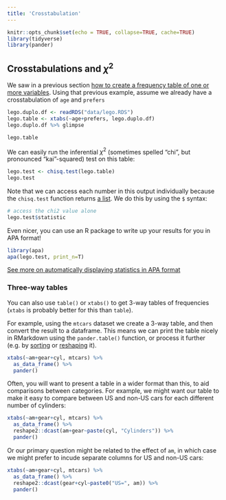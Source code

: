 ```yaml
---
title: 'Crosstabulation'
---
```




```r
knitr::opts_chunk$set(echo = TRUE, collapse=TRUE, cache=TRUE)
library(tidyverse)
library(pander)
```



## Crosstabulations and $\chi^2$ {- #crosstabs}


We saw in a previous section [how to create a frequency table of one or more variables](#frequency-tables). Using that previous example, assume  we already have a crosstabulation of `age` and `prefers`

```r
lego.duplo.df <- readRDS("data/lego.RDS")
lego.table <- xtabs(~age+prefers, lego.duplo.df)
lego.duplo.df %>% glimpse
```

```r
lego.table
```

We can easily run the inferential $\chi^2$ (sometimes spelled "chi", but pronounced "kai"-squared) test on this table:


```r
lego.test <- chisq.test(lego.table)
lego.test
```


Note that we can access each number in this output individually because the `chisq.test` function returns [a list](#lists). We do this by using the `$` syntax:


```r
# access the chi2 value alone
lego.test$statistic
```

Even nicer,  you can use an R package to write up your results for you in APA format!


```r
library(apa)
apa(lego.test, print_n=T)
```

[See more on automatically displaying statistics in APA format](#apa-output)



### Three-way tables {-}

You can also use `table()` or `xtabs()` to get 3-way tables of frequencies (`xtabs` is probably better for this than `table`). 

For example, using the `mtcars` dataset we create a 3-way table, and then convert the result to a dataframe. This means we can print the table nicely in RMarkdown using the `pander.table()` function, or process it further (e.g. by [sorting](#sorting) or [reshaping](#reshaping) it).

```r
xtabs(~am+gear+cyl, mtcars) %>%
  as_data_frame() %>% 
  pander()
```



Often, you will want to present a table in a wider format than this, to aid comparisons between categories. For example, we might want our table to make it easy to compare between US and non-US cars for each different number of cylinders:


```r
xtabs(~am+gear+cyl, mtcars) %>%
  as_data_frame() %>% 
  reshape2::dcast(am+gear~paste(cyl, "Cylinders")) %>% 
  pander()
```



Or our primary question might be related to the effect of `am`, in which case we might prefer to incude separate columns for US and non-US cars:

```r
xtabs(~am+gear+cyl, mtcars) %>%
  as_data_frame() %>% 
  reshape2::dcast(gear+cyl~paste0("US=", am)) %>% 
  pander()
```







